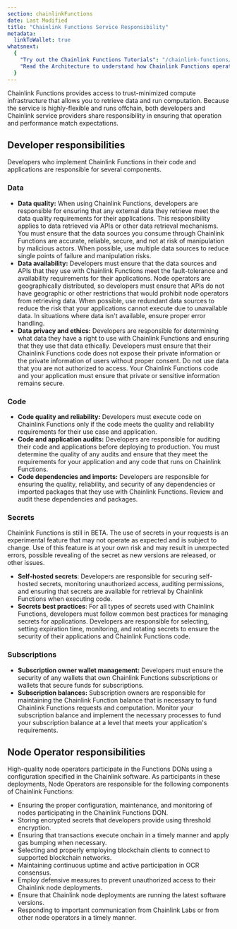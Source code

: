 ```yaml
---
section: chainlinkFunctions
date: Last Modified
title: "Chainlink Functions Service Responsibility"
metadata:
  linkToWallet: true
whatsnext:
  {
    "Try out the Chainlink Functions Tutorials": "/chainlink-functions/tutorials",
    "Read the Architecture to understand how Chainlink Functions operates": "/chainlink-functions/resources/architecture",
  }
---
```



Chainlink Functions provides access to trust-minimized compute infrastructure that allows you to retrieve data and run computation. Because the service is highly-flexible and runs offchain, both developers and Chainlink service providers share responsibility in ensuring that operation and performance match expectations.

## Developer responsibilities

Developers who implement Chainlink Functions in their code and applications are responsible for several components.

### Data

- **Data quality:** When using Chainlink Functions, developers are responsible for ensuring that any external data they retrieve meet the data quality requirements for their applications. This responsibility applies to data retrieved via APIs or other data retrieval mechanisms. You must ensure that the data sources you consume through Chainlink Functions are accurate, reliable, secure, and not at risk of manipulation by malicious actors. When possible, use multiple data sources to reduce single points of failure and manipulation risks.
- **Data availability:** Developers must ensure that the data sources and APIs that they use with Chainlink Functions meet the fault-tolerance and availability requirements for their applications. Node operators are geographically distributed, so developers must ensure that APIs do not have geographic or other restrictions that would prohibit node operators from retrieving data. When possible, use redundant data sources to reduce the risk that your applications cannot execute due to unavailable data. In situations where data isn't available, ensure proper error handling.
- **Data privacy and ethics:** Developers are responsible for determining what data they have a right to use with Chainlink Functions and ensuring that they use that data ethically. Developers must ensure that their Chainlink Functions code does not expose their private information or the private information of users without proper consent. Do not use data that you are not authorized to access. Your Chainlink Functions code and your application must ensure that private or sensitive information remains secure.

### Code

- **Code quality and reliability:** Developers must execute code on Chainlink Functions only if the code meets the quality and reliability requirements for their use case and application.
- **Code and application audits:** Developers are responsible for auditing their code and applications before deploying to production. You must determine the quality of any audits and ensure that they meet the requirements for your application and any code that runs on Chainlink Functions.
- **Code dependencies and imports:** Developers are responsible for ensuring the quality, reliability, and security of any dependencies or imported packages that they use with Chainlink Functions. Review and audit these dependencies and packages.

### Secrets

<Aside type="caution">
  Chainlink Functions is still in BETA. The use of secrets in your requests is an experimental feature that may not
  operate as expected and is subject to change. Use of this feature is at your own risk and may result in unexpected
  errors, possible revealing of the secret as new versions are released, or other issues.
</Aside>

- **Self-hosted secrets**: Developers are responsible for securing self-hosted secrets, monitoring unauthorized access, auditing permissions, and ensuring that secrets are available for retrieval by Chainlink Functions when executing code.
- **Secrets best practices**: For all types of secrets used with Chainlink Functions, developers must follow common best practices for managing secrets for applications. Developers are responsible for selecting, setting expiration time, monitoring, and rotating secrets to ensure the security of their applications and Chainlink Functions code.

### Subscriptions

- **Subscription owner wallet management:** Developers must ensure the security of any wallets that own Chainlink Functions subscriptions or wallets that secure funds for subscriptions.
- **Subscription balances:** Subscription owners are responsible for maintaining the Chainlink Function balance that is necessary to fund Chainlink Functions requests and computation. Monitor your subscription balance and implement the necessary processes to fund your subscription balance at a level that meets your application's requirements.

## Node Operator responsibilities

High-quality node operators participate in the Functions DONs using a configuration specified in the Chainlink software. As participants in these deployments, Node Operators are responsible for the following components of Chainlink Functions:

- Ensuring the proper configuration, maintenance, and monitoring of nodes participating in the Chainlink Functions DON.
- Storing encrypted secrets that developers provide using threshold encryption.
- Ensuring that transactions execute onchain in a timely manner and apply gas bumping when necessary.
- Selecting and properly employing blockchain clients to connect to supported blockchain networks.
- Maintaining continuous uptime and active participation in OCR consensus.
- Employ defensive measures to prevent unauthorized access to their Chainlink node deployments.
- Ensure that Chainlink node deployments are running the latest software versions.
- Responding to important communication from Chainlink Labs or from other node operators in a timely manner.
